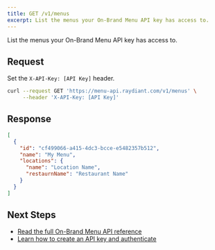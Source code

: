 ```yaml
---
title: GET /v1/menus
excerpt: List the menus your On-Brand Menu API key has access to.
---
```


List the menus your On-Brand Menu API key has access to.

## Request

Set the `X-API-Key: [API Key]` header.

```bash
curl --request GET 'https://menu-api.raydiant.com/v1/menus' \
     --header 'X-API-Key: [API Key]'
```

## Response

```json
[
  {
    "id": "cf499066-a415-4dc3-bcce-e5482357b512",
    "name": "My Menu",
    "locations": {
      "name": "Location Name",
      "restaurnName": "Restaurant Name"
    }
  }
]
```

## Next Steps

- [Read the full On-Brand Menu API reference](/docs/on-brand-menu-api/reference)
- [Learn how to create an API key and authenticate](/docs/on-brand-menu-api/api-keys)
